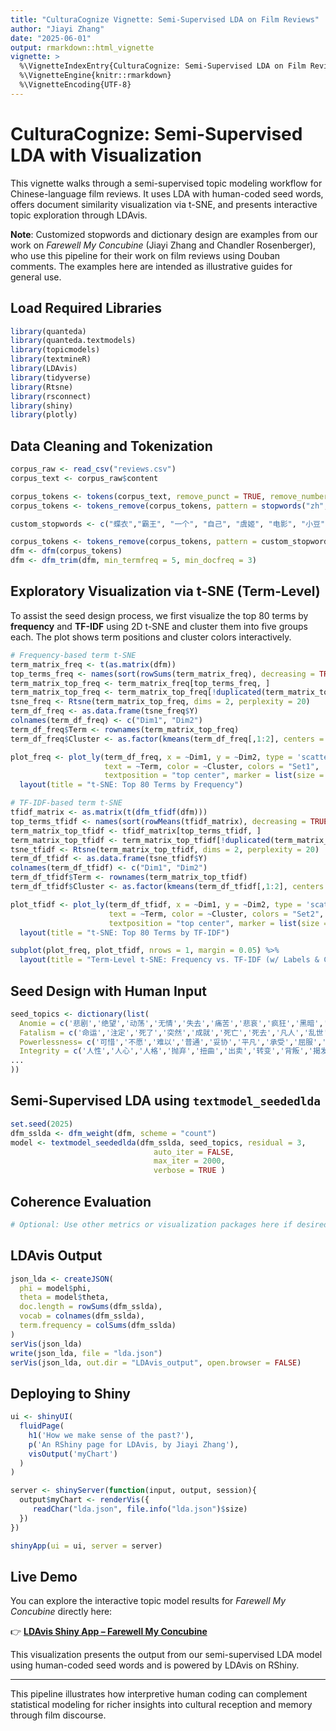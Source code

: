 ```yaml
---
title: "CulturaCognize Vignette: Semi-Supervised LDA on Film Reviews"
author: "Jiayi Zhang"
date: "2025-06-01"
output: rmarkdown::html_vignette
vignette: >
  %\VignetteIndexEntry{CulturaCognize: Semi-Supervised LDA on Film Reviews}
  %\VignetteEngine{knitr::rmarkdown}
  %\VignetteEncoding{UTF-8}
---
```


# CulturaCognize: Semi-Supervised LDA with Visualization

This vignette walks through a semi-supervised topic modeling workflow for Chinese-language film reviews. It uses LDA with human-coded seed words, offers document similarity visualization via t-SNE, and presents interactive topic exploration through LDAvis.

**Note**: Customized stopwords and dictionary design are examples from our work on *Farewell My Concubine* (Jiayi Zhang and Chandler Rosenberger), who use this pipeline for their work on film reviews using Douban comments. The examples here are intended as illustrative guides for general use.

## Load Required Libraries
```r
library(quanteda)
library(quanteda.textmodels)
library(topicmodels)
library(textmineR)
library(LDAvis)
library(tidyverse)
library(Rtsne)
library(rsconnect)
library(shiny)
library(plotly)
```

## Data Cleaning and Tokenization
```r
corpus_raw <- read_csv("reviews.csv")
corpus_text <- corpus_raw$content

corpus_tokens <- tokens(corpus_text, remove_punct = TRUE, remove_numbers = TRUE)
corpus_tokens <- tokens_remove(corpus_tokens, pattern = stopwords("zh", source = "marimo"))

custom_stopwords <- c("蝶衣","霸王", "一个", "自己", "虞姬", "电影", "小豆", "没有", "时候", "就是", "最后", "有用", "他们")

corpus_tokens <- tokens_remove(corpus_tokens, pattern = custom_stopwords)
dfm <- dfm(corpus_tokens)
dfm <- dfm_trim(dfm, min_termfreq = 5, min_docfreq = 3)
```

## Exploratory Visualization via t-SNE (Term-Level)

To assist the seed design process, we first visualize the top 80 terms by **frequency** and **TF-IDF** using 2D t-SNE and cluster them into five groups each. The plot shows term positions and cluster colors interactively.

```r
# Frequency-based term t-SNE
term_matrix_freq <- t(as.matrix(dfm))
top_terms_freq <- names(sort(rowSums(term_matrix_freq), decreasing = TRUE))[1:80]
term_matrix_top_freq <- term_matrix_freq[top_terms_freq, ]
term_matrix_top_freq <- term_matrix_top_freq[!duplicated(term_matrix_top_freq), ]
tsne_freq <- Rtsne(term_matrix_top_freq, dims = 2, perplexity = 20)
term_df_freq <- as.data.frame(tsne_freq$Y)
colnames(term_df_freq) <- c("Dim1", "Dim2")
term_df_freq$Term <- rownames(term_matrix_top_freq)
term_df_freq$Cluster <- as.factor(kmeans(term_df_freq[,1:2], centers = 5)$cluster)

plot_freq <- plot_ly(term_df_freq, x = ~Dim1, y = ~Dim2, type = 'scatter', mode = 'markers+text',
                     text = ~Term, color = ~Cluster, colors = "Set1",
                     textposition = "top center", marker = list(size = 8)) %>%
  layout(title = "t-SNE: Top 80 Terms by Frequency")

# TF-IDF-based term t-SNE
tfidf_matrix <- as.matrix(t(dfm_tfidf(dfm)))
top_terms_tfidf <- names(sort(rowMeans(tfidf_matrix), decreasing = TRUE))[1:80]
term_matrix_top_tfidf <- tfidf_matrix[top_terms_tfidf, ]
term_matrix_top_tfidf <- term_matrix_top_tfidf[!duplicated(term_matrix_top_tfidf), ]
tsne_tfidf <- Rtsne(term_matrix_top_tfidf, dims = 2, perplexity = 20)
term_df_tfidf <- as.data.frame(tsne_tfidf$Y)
colnames(term_df_tfidf) <- c("Dim1", "Dim2")
term_df_tfidf$Term <- rownames(term_matrix_top_tfidf)
term_df_tfidf$Cluster <- as.factor(kmeans(term_df_tfidf[,1:2], centers = 5)$cluster)

plot_tfidf <- plot_ly(term_df_tfidf, x = ~Dim1, y = ~Dim2, type = 'scatter', mode = 'markers+text',
                      text = ~Term, color = ~Cluster, colors = "Set2",
                      textposition = "top center", marker = list(size = 8)) %>%
  layout(title = "t-SNE: Top 80 Terms by TF-IDF")

subplot(plot_freq, plot_tfidf, nrows = 1, margin = 0.05) %>%
  layout(title = "Term-Level t-SNE: Frequency vs. TF-IDF (w/ Labels & Clusters)")
```

## Seed Design with Human Input
```r
seed_topics <- dictionary(list(
  Anomie = c('悲剧','绝望','动荡','无情','失去','痛苦','悲哀','疯狂','黑暗','挣扎','害怕','混乱','折磨','暴力','悲惨','可悲','沉重','残忍','悲伤','苦难','崩溃','残酷','艰苦','辛苦'),
  Fatalism = c('命运','注定','死了','突然','成就','死亡','死去','凡人','乱世','毁灭','宿命','天命', '无力','命苦','认命'),
  Powerlessness= c('可惜','不愿','难以','普通','妥协','平凡','承受','屈服','隐忍','牺牲','可怜','压抑', '孤独','无奈','放弃'),
  Integrity = c('人性','人心','人格','抛弃','扭曲','出卖','转变','背叛','揭发','批斗','自保','六亲', '不认'),
...
))
```

## Semi-Supervised LDA using `textmodel_seededlda`
```r
set.seed(2025)
dfm_sslda <- dfm_weight(dfm, scheme = "count")
model <- textmodel_seededlda(dfm_sslda, seed_topics, residual = 3, 
                                auto_iter = FALSE,
                                max_iter = 2000,
                                verbose = TRUE )
```


## Coherence Evaluation
```r
# Optional: Use other metrics or visualization packages here if desired
```

## LDAvis Output
```r
json_lda <- createJSON(
  phi = model$phi, 
  theta = model$theta, 
  doc.length = rowSums(dfm_sslda), 
  vocab = colnames(dfm_sslda), 
  term.frequency = colSums(dfm_sslda)
)
serVis(json_lda)
write(json_lda, file = "lda.json")
serVis(json_lda, out.dir = "LDAvis_output", open.browser = FALSE)
```

## Deploying to Shiny
```r
ui <- shinyUI(
  fluidPage(
    h1('How we make sense of the past?'),
    p('An RShiny page for LDAvis, by Jiayi Zhang'),
    visOutput('myChart')
  )
)

server <- shinyServer(function(input, output, session){
  output$myChart <- renderVis({
     readChar("lda.json", file.info("lda.json")$size)
  })
})

shinyApp(ui = ui, server = server)
```

## Live Demo

You can explore the interactive topic model results for *Farewell My Concubine* directly here:

👉 **[LDAvis Shiny App – Farewell My Concubine](https://jiayizhangg.shinyapps.io/farewell/#topic=2&lambda=1&term=)**

This visualization presents the output from our semi-supervised LDA model using human-coded seed words and is powered by LDAvis on RShiny.

---

This pipeline illustrates how interpretive human coding can complement statistical modeling for richer insights into cultural reception and memory through film discourse.
